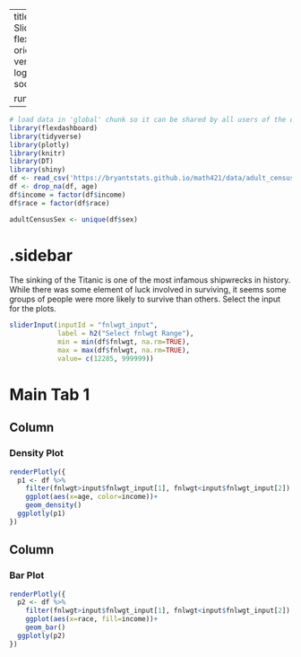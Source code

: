 
---
title: "Adult Census - SliderInput"
output: 
  flexdashboard::flex_dashboard:
    orientation: columns
    vertical_layout: fill
    logo: logo.png
    source_code: embed
    social: menu

runtime: shiny
---

```r
# load data in 'global' chunk so it can be shared by all users of the dashboard
library(flexdashboard)
library(tidyverse)
library(plotly)
library(knitr)
library(DT)
library(shiny)
df <- read_csv('https://bryantstats.github.io/math421/data/adult_census_missing.csv')
df <- drop_na(df, age) 
df$income = factor(df$income)
df$race = factor(df$race)

adultCensusSex <- unique(df$sex)
```

{.sidebar}
=======================================================================

The sinking of the Titanic is one of the most infamous shipwrecks in history. While there was some element of luck involved in surviving, it seems some groups of people were more likely to survive than others.  Select the input for the plots. 

```r
sliderInput(inputId = "fnlwgt_input",
            label = h2("Select fnlwgt Range"),
            min = min(df$fnlwgt, na.rm=TRUE),
            max = max(df$fnlwgt, na.rm=TRUE),
            value= c(12285, 999999))

```

Main Tab 1
=======================================================================

Column {data-width=500}
-----------------------------------------------------------------------

### Density Plot

```r
renderPlotly({
  p1 <- df %>% 
    filter(fnlwgt>input$fnlwgt_input[1], fnlwgt<input$fnlwgt_input[2]) %>% 
    ggplot(aes(x=age, color=income))+
    geom_density()
  ggplotly(p1)
})
```

Column {data-width=500}
-----------------------------------------------------------------------

### Bar Plot

```r
renderPlotly({
  p2 <- df %>% 
    filter(fnlwgt>input$fnlwgt_input[1], fnlwgt<input$fnlwgt_input[2]) %>% 
    ggplot(aes(x=race, fill=income))+
    geom_bar()
  ggplotly(p2)
})
```
